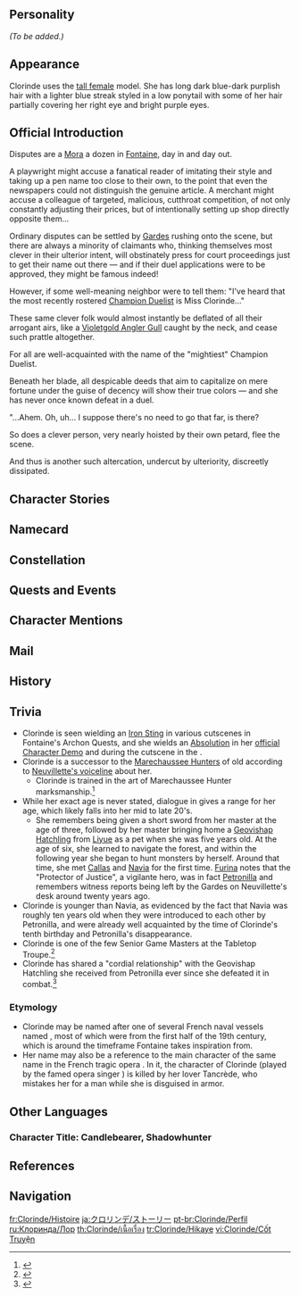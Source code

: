 {{CharacterTabs}}
{{Quote|The mightiest Champion Duelist. Sword in hand, she defends justice in the Court of Fontaine.|Description from the Official Website<ref>Official Genshin Impact Website: [https://genshin.hoyoverse.com/en/character/Fontaine?char=11 Clorinde]</ref>}}
==Personality==
{{Quote|An undefeated Champion Duelist. Sword in hand, she defends justice in the Court of Fontaine.|In-game character attributes and profile page text}}
''(To be added.)''

==Appearance==
{{See also|Sword of Honor}}
<!-- Keep appearance section short and concise. Limit to 3-4 sentences. Outfits should be described on the outfit pages. -->
Clorinde uses the [[:Category:Tall Female Characters|tall female]] model. She has long dark blue-dark purplish hair with a lighter blue streak styled in a low ponytail with some of her hair partially covering her right eye and bright purple eyes.

==Official Introduction==
<!-- Article from Hoyolab -->
{{Official Introduction
|title     = Vanquisher of Phantoms, Vigil of the Long Night
|link      = https://www.hoyolab.com/article/27528067
|character = Clorinde
}}
{{Quote|...Word to the wise, friend. The evidence against you is irrefutable. If you want to uphold your honor, atonement is an option. You could still do much good... There's no need to resort to a duel. I mean, your opponent is Clorinde. *That* Clorinde, you hear? Oh, for the love of the [[Fountain of Lucine]]... If you go up against her, you'll wind up without even the strength to confess your crimes!|A sincere letter that a certain wealthy merchant who had pleaded "Not Guilty" received on the eve of a duel.}}
Disputes are a [[Mora]] a dozen in [[Fontaine]], day in and day out.

A playwright might accuse a fanatical reader of imitating their style and taking up a pen name too close to their own, to the point that even the newspapers could not distinguish the genuine article. A merchant might accuse a colleague of targeted, malicious, cutthroat competition, of not only constantly adjusting their prices, but of intentionally setting up shop directly opposite them...

Ordinary disputes can be settled by [[Gardes]] rushing onto the scene, but there are always a minority of claimants who, thinking themselves most clever in their ulterior intent, will obstinately press for court proceedings just to get their name out there — and if their duel applications were to be approved, they might be famous indeed!

However, if some well-meaning neighbor were to tell them: "I've heard that the most recently rostered [[Champion Duelist]] is Miss Clorinde..."

These same clever folk would almost instantly be deflated of all their arrogant airs, like a [[Violetgold Angler Gull]] caught by the neck, and cease such prattle altogether.

For all are well-acquainted with the name of the "mightiest" Champion Duelist.

Beneath her blade, all despicable deeds that aim to capitalize on mere fortune under the guise of decency will show their true colors — and she has never once known defeat in a duel.

"...Ahem. Oh, uh... I suppose there's no need to go that far, is there?

So does a clever person, very nearly hoisted by their own petard, flee the scene.

And thus is another such altercation, undercut by ulteriority, discreetly dissipated.

==Character Stories==
{{Character Story
|title1        = Character Details
|text1         = <p>Disputes are a Mora a dozen in Fontaine, day in and day out.</p><!--
              --><p>A confectioner might accuse another of stealing their recipe &mdash; and not only that, but replacing Bulle Fruit peel with Mint, thus bringing disgrace not only upon themselves, but upon the very dessert itself! Or a playwright might accuse a fanatical reader of imitating their style and taking up a pen name too close to their own, to the point that even the newspapers could not distinguish the genuine article. A merchant might accuse a colleague of targeted, malicious, cutthroat competition, of not only constantly adjusting their prices, but of intentionally setting up shop directly opposite them...</p><!--
              --><p>Almost everyone claims to be wholly in the right, appealing incessantly for the support of passersby in the hope of swaying the crowd and winning their case in the court of public opinion.</p><!--
              --><p>Most of the time, such disputes are settled with relative ease, either by Gardes or by Gestionnaires rushing onto the scene. But there will always be a minority of claimants who, acting with ulterior intentions, will obstinately press for court proceedings just to get their name out there.</p><!--
              --><p>"I'll see you in court!" comes the challenge. When things reach this stage, any hope that the voice of reason might prevail starts to buckle under the unstoppable force of emotion, neither side willing to give an inch as they begin to square off for a legal showdown.</p><!--
              --><p>Until, that is, an exasperated Gestionnaire standing by &mdash; long since having given up any hope of successful mediation &mdash; interjects in a tone of despair:</p><!--
              --><p>"Alright, I respect your right to take this to the courts. But before you do, you must make the following preparations..."</p><!--
              --><p>"...Once judgment is pronounced, if you believe the verdict to be unjust, you may propose that the matter be settled by a duel."</p><!--
              --><p>"To my knowledge, the most recently rostered Champion Duelist is Miss Clorinde..."</p><!--
              --><p>As soon as the name of Clorinde is mentioned, all bickering comes to an abrupt halt.</p><!--
              --><p>For all are well-acquainted with the name of this undefeated Champion Duelist. Beneath her blade, all despicable deeds that aim to capitalize on mere fortune under the guise of decency will show their true colors &mdash; and she has never once known defeat in a duel.</p><!--
              --><p>"...Ahem. Oh, uh... I suppose there's no need to go that far, is there?"</p><!--
              --><p>Thus are such marketplace altercations, undercut by ulteriority, temporarily dissipated. Watching the two self-seeking merchants leave the scene with their tails between their legs, the Gestionnaire lets out a knowing laugh, then gives the younger, still uncomprehending colleague beside them a pat on the arm, and says:</p><!--
              --><p>"You see, the sword is mightier than the pen, after all."</p>
|mention1      = 

|title2        = Character Story 1
|friendship2   = 2
|text2         = <p>"If you find yourself facing Clorinde, you'd be better off accepting your verdict immediately." Whether you heard it from the mouth of one who had known the misfortune of facing Clorinde themselves, or someone who had merely watched her dueling from the safety of the stands, there's next to no chance that this would have been said in jest.</p><!--
              --><p>Take some of those who lost their duels with her in under a minute, for instance. A young lady who sought to prepare by tightly wrapping lengths of cloth around her hand so that she would not lose her grip on the hilt of her sword. Before she knew it, the strips of cloth had been cut off one by one with pinpoint precision, and her weapon sent spinning up into the air with such ease that it resembled a sewing needle. Or those flustered "gentlemen," somewhat of a recurring type, who turn up sporting all sorts of hidden gadgets from head to toe &mdash; pistolets stuffed into their hats, daggers in their shoes, powder bottles up their sleeves. Once their tricks have been spent, they end up being thrown on their backsides without exception, now facing the additional charge of "contempt of court." And that's not even to mention those desperate individuals who, by leveraging all means available to them, seek to curry favor before the duel has even begun, painting themselves as victims in a vain attempt to win the people's sympathy. But this doesn't change the inevitability of their defeat in the dueling ring. After all, a sword tarnished by a sheath of lies is no use for cutting anything.</p><!--
              --><p>But there is a benefit to the existence of this motley crew of failed scoundrels and slapstick comedians &mdash; namely, they serve as counterexamples helping the crowds recognize those others who are willing to duel with real honor, and when there is indeed some truth in the "justice" that they proclaim. Even if such a person ends up losing, people will listen to what they have to say &mdash; for they see that this is someone who stands firmly by their beliefs, and has the courage to draw a sword in their defense.</p><!--
              --><p>Some say that when Miss Clorinde fights such individuals, she holds back slightly and never uses her full strength. A member of the audience, having once witnessed such a duel up close, even swore up and down that he saw the corner of Miss Clorinde's mouth curl up very slightly in what must have been approval. And surely, it is only in facing such opponents that the true meaning of the word "duel" is given its full expression, no?</p><!--
              --><p>But Clorinde cares not whether the audience is moved by her duels, nor to hear the internal monologues they might inspire.</p><!--
              --><p>As far as this Champion Duelist is concerned, the only meaning to be taken from a duel comes from facing your opponent on fair terms to determine a winner, a loser, and the righteous cause.</p>
|mention2      = 

|title3        = Character Story 2
|friendship3   = 3
|text3         = <p>Clorinde cuts a dashing figure during duels, and her bearing has won her many admirers.</p><!--
              --><p>These "enthusiastic" citizens have carefully analyzed every aspect of this Champion Duelist's being.</p><!--
              --><p>Where did she learn her skill with the blade? Was it passed down through her family, or acquired unexpectedly? Might the explanation for her outstanding swordsmanship be that she is the last in the line of some fallen dynasty that once practiced the art?</p><!--
              --><p>It is said that she performs a "sword cleansing rite" before each of her duels. But with what does she cleanse the body of her sword? Water of the highest purity, drawn directly from the Fountain of Lucine? Some kind of special cleansing ointment? Or could it be that, to strengthen her connection to her weapon, she even adds a touch of... her own blood?</p><!--
              --><p>No, no, no! The great power of this "rite" surely lies not in the mere cleansing of her sword, but rather in her calling upon the spirit of some master swordsman to possess her, thus explaining her unbroken streak!</p><!--
              --><p>For a time, the figure of this undefeated Champion Duelist became shrouded in all kinds of colorful stories, driving the citizens (mainly the journalists, to be precise) into a frenzy of gossip and curiosity.</p><!--
              --><p>Finally, driven to exasperation by all the reporters hiding in the bushes and flower beds by their main entrance, the court authorities assembled the journalists and released an official statement:</p><!--
              --><p>"The weapons and methods employed by Miss Clorinde in her duels &mdash; and this goes for all our other Champion Duelists too &mdash; are entirely mundane, and not, as rumor would have it, imbued with exaggerated powers of any kind..."</p><!--
              --><p>A wave of indignation spread through the audience, their expressions making clear that they remained utterly unconvinced.</p><!--
              --><p>"If such unfounded rumors begin to exert a pernicious and malign influence on public opinion, the courts reserve the right to formally bring proceedings against those deemed responsible for fabricating and propagating said rumors..."</p><!--
              --><p>This threat was met with disdain by the journalists, whose Kameras continued to shoot away without any sign of stopping.</p><!--
              --><p>"...Let it be known, responsibility for the execution of the duties of Champion Duelist for all relevant trials is hereby entrusted to... Miss Clorinde!"</p><!--
              --><p>With this, the journalists fell silent all at once.</p><!--
              --><p>To this, Clorinde &mdash; who, having been forced to attend this farce of a press conference, was sitting off to one side &mdash; nodded and replied:</p><!--
              --><p>"Of course. That's my job."</p><!--
              --><p>And so were the absurd rumors about Clorinde finally brought under control. Nowadays, the only traces of that storm of conjecture still to be found are contained within the pages of a few daring theater scripts and edgy novels.</p><!--
              --><p>But were you to confront any one of the playwrights or novelists concerned, they would, without exception, firmly deny any taking any inspiration whatsoever from those rumors.</p><!--
              --><p>Nope, absolutely no connection to those old fabrications whatsoever, none at all!</p>
|mention3      = 

|title4        = Character Story 3
|friendship4   = 4
|text4         = <p>In truth, those rumors that Clorinde had been dabbling with supernatural forces were indeed completely unfounded.</p><!--
              --><p>The formidable fighting talent of this Champion Duelist had its origins instead in the legacy of a group that once hunted down phantoms throughout the land of Fontaine: the "[[Marechaussee Phantom|Marechaussee Hunters]]."</p><!--
              --><p>Legend has it that at the time of Fontaine's founding, there was [[Cassiodor|a hero]] who went by the name of "Golden Hunter." To wipe out the monsters that threatened the peace of Fontaine, it was he who founded the Marechaussee Hunters, gathering a band of heroes &mdash; among them the descendants of the Lochknights &mdash; to hunt down monsters and villains across Fontaine, leaving behind countless heroic legends in their wake. Yet once peace had finally been restored throughout the land, the name of the "Marechaussee Hunters" gradually fell into obscurity.</p><!--
              --><p>Today, when the people of Fontaine speak of the Marechaussee Hunters, most know only of the "Hunter's Oath," having heard it mentioned in some play or novel.</p><!--
              --><p>"From this day, I pass the candle's shadow-veil."</p><!--
              --><p>"Now, as we face the perils of the long night..."</p><!--
              --><p>"I pledge to remember the oath of daylight."</p><!--
              --><p>"To enshrine tears, life, and love."</p><!--
              --><p>"Holding dawn's coming as my votive."</p><!--
              --><p>"And so shall I never despair."</p><!--
              --><p>For most Fontainians, the story of the Marechaussee Hunters is now but a legend full of drama and excitement.</p><!--
              --><p>But to Clorinde, the deeds and oaths of the Hunters are her living, breathing inheritance.</p><!--
              --><p>The first thing she learned from her mentor, the Marechaussee Hunter Petronilla, was the swordsmanship required to slay monsters. The approach of the Hunter requires them to stay as close as possible to their prey so that they might plunge their blade into weak points with lightning-fast agility. To train her in this technique, Petronilla consigned Clorinde to a room filled with rotating pillars, each of which had been set up with many wooden swords protruding outwards, their tips covered with cloth bags.</p><!--
              --><p>"They might contain candy, or they might contain metallic sand. Or perhaps they'll contain all the hair I've lost while teaching you..."</p><!--
              --><p>"You can chop open these bags or simply avoid them. I'll leave you to make that call."</p><!--
              --><p>"Seeing as you've already had lunch today, you might as well keep going all the way through to dinnertime. Remember, try to reserve enough strength to eat. Alright, begin!"</p><!--
              --><p>By undergoing such training, Clorinde not only developed the Marechaussee Hunter's skills of marksmanship, tracking, camouflage, and footwork, but also learned their method of quickly revealing their identity when encountering fellow Hunters in order to avoid accidental injury.</p><!--
              --><p>Yet Clorinde has never mentioned the hardships she endured during her training to anyone else. After all, she is now a Champion Duelist of the [[Trial Court]], not a Marechaussee Hunter from centuries past.</p><!--
              --><p>She trusts that her mentor, who left without so much as saying goodbye, would understand her decision. The Marechaussee Hunters once wielded their swords to slay fierce monsters in defense of Fontaine's peace and stability. It is only natural, then, that their inheritor should do so to strike down lawless villains.</p><!--
              --><p>Even if her mentor had objected, Clorinde would not have minded settling their debate in the time-honored fashion of the Marechaussee Hunters.</p><!--
              --><p>After all, as Ms. Petronilla once said herself, if Clorinde could defeat her, she'd be willing to listen to the latter's dissenting opinion.</p>
|mention4      = Cassiodor,Petronilla

|title5        = Character Story 4
|friendship5   = 5
|text5         = <p>When the boss of the "Tabletop Troupe" first saw Clorinde visiting his club, he was at a complete loss as to how to react.</p><!--
              --><p>Before him was the legendary Champion Duelist herself, complete with tricorne hat, impeccable uniform, even pistolet and sword hanging by her waist. For a time, memories of mistakes he'd made in his past (some of which were not even technically mistakes...) flashed before his eyes, interspersed with frightful fragments of duels he'd witnessed. With the "Welcome!" he'd normally have greeted a new face with stuck in his throat, all he could do was stand there, not knowing what to say.</p><!--
              --><p>After much consideration, just as this "Welcome!" was about to come out as "Please, have mercy!" Navia, who had followed Clorinde in, laughed and began to speak.</p><!--
              --><p>"My friend here has expressed an interest in experiencing the Tabletop Troupe for herself! So, how about it? Any fun scripts you'd recommend?"</p><!--
              --><p>"She's no beginner though. She can be very picky about script quality, so make sure it's the best one you've got!"</p><!--
              --><p>To give the boss some credit, though he still failed to produce any semblance of a "Welcome!" he did manage to turn "Please, have mercy!" into something... Well, not quite as embarrassing, at least.</p><!--
              --><p>Namely... "Uh!?"</p><!--
              --><p>He then proceeded to rush about like a headless chicken, gathering up nearly all the scripts in the store. He brought them everything from their most popular script, "Era of the Bronze Oath," to their most complex story, "Chronicle of the Spiral Ring," to the irreplaceable classic, "Valley of the Gray Wolf: 3rd Edition: 2nd Expansion"...</p><!--
              --><p>After this somewhat unorthodox "ice breaker," the Tabletop Troupe suddenly found it had a new regular: Clorinde. Following an initial period where they were likewise immobilized by astonishment, the other customers gradually mustered up the courage to invite her to play the latest scripts with them. Presented with such expectant invitations, she said yes to them all.</p><!--
              --><p>They were soon to find out that, regardless of which script they played, this "new player" invariably demonstrated an unparalleled aptitude for roleplaying. No matter how small, she never missed a single clue in the script, nor the chance to make the most of it, following up leads with precision so that the story would develop in the most natural way imaginable.</p><!--
              --><p>On top of this, everything that Clorinde did was always completely in line with all the rules. Many of those who have played with her have come away expressing sentiments along the lines of: "Miss Clorinde's so in control, it feels like she's a Game Master rather than another player like us!"</p><!--
              --><p>Hearing such things, Clorinde would only ever give a noncommittal smile in response. It's not like she could admit that the only reason she found it all so easy was that she'd been the Game Master for Navia's scripts all this time &mdash; and thanks to her friend's endless barrage of weird and wonderful ideas, had been thoroughly trained in the art of quick thinking &mdash; could she? It would be such a long, complicated thing to explain...</p><!--
              --><p>But after having enjoyed the experience of being just a regular player, Clorinde decided to take up the mantle as Game Master once more, if for no other reason than to save the Tabletop Troupe's own, entirely blameless Game Masters from being perpetually tormented by Navia's endlessly active imagination. And for the boss, the other customers, and even Navia herself... it turned out to be a critical success!</p><!--
              --><p>After all, no one in the room could claim to understand the meaning of "impartiality" better than this Champion Duelist. No bribes could sway her when she was presiding over a script &mdash; not even cake, fries, or Bulle Fruit!</p><!--
              --><p>In the face of such temptations, she'd simply watch as the players racked their brains for a solution, then flip over the rulebook and reply: "We've still got plenty of time. Keep thinking."</p><!--
              --><p>When yet another script reached its conclusion under Clorinde's masterful guidance, a certain young Gestionnaire turned to their companions, laughed, and said:</p><!--
              --><p>"And to think, we all used to imagine that Miss Clorinde spent the entirety of her waking hours dealing with duel-related matters!"</p><!--
              --><p>As she tidied up the table, Clorinde stopped to think for a moment, then with a slight shake of her head, responded:</p><!--
              --><p>"I don't tend to work evenings."</p>
|mention5      = Navia

|title6        = Character Story 5
|friendship6   = 6
|text6         = <p>As Clorinde sees it, there is no difference between the duties of a Champion Duelist and a Marechaussee Hunter.</p><!--
              --><p>Marechaussee Hunters fought to defend the peace of Fontaine by hunting down monsters that ravaged the land. As representatives of Fontainian law and order, Champion Duelists punish criminals who attempt to exploit its loopholes and shortcomings for personal gain. Moreover, their existence not only gives those who wish to defend their honor the chance of a fair duel, but also an opportunity to speak for themselves.</p><!--
              --><p>But once the dust has settled and the wrongdoers have all been punished, what are those who fight for justice to do with the swords they took up in its name?</p><!--
              --><p>Petronilla once told Clorinde the tale of a Marechaussee Hunter who became obsessed with exterminating monsters. When the day came that the land had been cleansed of their shadow, it didn't take long before he began to feel lost. After a life spent hunting monsters, what purpose did his life have now that their mortal enemy had been vanquished? After giving the matter much thought, he decided to carry on living as he had, severing his connections with the Marechaussee Hunters so that he might continue hunting down monsters alone... Petronilla did not say what became of him in the end, only the following:</p><!--
              --><p>"When a sword has forsaken its scabbard, the most it can hope for is simply to rust away."</p><!--
              --><p>This seemed to confuse Clorinde, who was still a child at the time. Seeing this, Petronilla raised up the coffee spoon in her hand, then pointed it at a cube of sugar and asked:</p><!--
              --><p>"Clorinde, can you tell me what this is? This is an important question, now. You'll get a glass of Bulle Fruit Juice if you can answer it correctly."</p><!--
              --><p>Clorinde blinked, then with a slight hint of uncertainty in her voice, answered: "It's... a sugar cube?"</p><!--
              --><p>"So you are on the ball then... Remember your answer, Clorinde." replied the veteran Marechaussee Hunter. "When someone points at a sugar cube with a coffee spoon, they want you to focus on the sugar, not the spoon they're using to point at it."</p><!--
              --><p>"The whole reason that the Marechaussee Hunters fight is to restore peace to everyone's lives. Of course, this 'everyone' includes themselves."</p><!--
              --><p>"The sugar cube you're after is a happy, peaceful life. Fighting is merely the spoon you use to get it."</p><!--
              --><p>"Remember what you're fighting for, and never let the means become the end."</p><!--
              --><p>"Otherwise, you'll turn into the fool who sees only the spoon, not the sugar &mdash; and your coffee will forevermore taste unbearably bitter."</p><!--
              --><p>As dusk fell, the first lights began to illuminate the Court of Fontaine. People rushed to and fro across the city, scenes of mirth and merriment all over.</p><!--
              --><p>Clorinde sat there finishing off the last drops of her coffee, Café Lutece's latest creation. She'd been intrigued when she heard that the base was made from fresh, in-season fruit juice instead of the usual syrup they use to neutralize the taste.</p><!--
              --><p>Tomorrow's my day off, she thought to herself. I'll get a good night's sleep, then head out early to buy some flowers and fruit. I'm meeting Navia in the afternoon over at the Tabletop Troupe to play through their latest script.</p><!--
              --><p>Looks like it's going to be a busy day...</p><!--
              --><p>Spearing her last crumb of cake, the undefeated Champion Duelist popped it into her mouth, savored its exquisite texture, then stood up and left.</p>
|mention6      = Navia,Petronilla

|title7        = "Marechaussee Hunter's Legacy"
|friendship7   = 4
|text7         = <p>If you're looking for the most characteristic element of Clorinde's outfit, look no further than the coat-tail cape that hangs down behind her.</p><!--
              --><p>For Clorinde, this cape is a "keepsake" in the truest sense.</p><!--
              --><p>When she was but ten years old, the mentor who had trained and looked after her, Petronilla, left without saying goodbye. Even Mr. Callas, who always seemed to know everything, hadn't the slightest idea where the Marechaussee Hunter had gone. Not only did Clorinde turn the whole room inside out; she also went back to all the places where she had once trained to search for clues; but in the end, there was nothing that might indicate where her mentor had gone. In all her searching, the only thing she found was a long, slim, dark blue cape hanging in the closet.</p><!--
              --><p>Clorinde had never seen her mentor wear this cape before; she always wore a black one. Even if Clorinde had somehow managed to forget this, the Gardes who Petronilla had often run rings around &mdash; combined with all the wanted posters pasted on walls throughout the city &mdash; would have reminded her anyway.</p><!--
              --><p>...But on the inside of the cape, you could clearly make out the unmistakable imprint of the Marechaussee Hunter's insignia. There was also a necklace with a dagger-shaped pendant that had her name carved into it &mdash; a belated birthday gift, it seemed.</p><!--
              --><p>But this cape and the insignia upon it... Were they really a parting gift, or just another one of her mentor's tests?</p><!--
              --><p>Clorinde couldn't tell, but she kept the items nonetheless.</p><!--
              --><p>If it was a test, then she'd do everything in her power to prepare for the final trial that awaited her.</p><!--
              --><p>Even if the trial should span the rest of her life.</p>
|mention7      = Callas,Petronilla

|title8        = Vision
|friendship8   = 6
|text8         = <p>Within the first five minutes, Clorinde had disarmed the examiner. At first, he simply looked like his patience was wearing thin; but now, all that was left was shock. It wasn't long after before she'd left the three other duelists, who had rushed down upon hearing the news, speechless in the dueling ring. The normally cold and cheerless courts were soon bustling with excitement, almost to the point of becoming unbearably loud. The "Duelist's Trial," which in theory was only supposed to last three rounds, was &mdash; thanks to the enthusiasm of the duelists &mdash; fast developing into a fully-fledged "King of the Hill" gauntlet. Clorinde had no objection to this, her only reply being expressed through the sword in her hand. From start to finish, there wasn't a single moment where it seemed to flag or lose its edge.</p><!--
              --><p>From then on, all that Clorinde had to do was apply herself to learning the various rules and other ins and outs of being a Champion Duelist... whilst simultaneously taking part in all kinds of duels.</p><!--
              --><p>Though Clorinde's reputation of being undefeatable soon became known by all, and many of her opponents would rather surrender immediately than face her, she still wasn't an official Champion Duelist.</p><!--
              --><p>"Your swordsmanship may well be flawless, but be that as it may, fighting a duel isn't always so simple." said those veteran Champion Duelists. "You'll also need to undergo a special... or shall we say, less one-dimensional combat challenge to prove that you're up to the job."</p><!--
              --><p>Though Clorinde didn't understand what this meant at the time, several days later, she was forced to take part in the first truly challenging fight of her life.</p><!--
              --><p>Her opponent was a wealthy merchant who was known to her. This gentleman had been accused of employment abuses, not only arbitrarily cutting his laborers' wages, but completely ignoring their health. The divers he'd hired, being wracked with all sorts of unbearable illnesses, could stand it no longer &mdash; hence why they had teamed up to bring this merchant to the courts. And the verdict had already been pronounced: Guilty of exploitation, beyond a shadow of a doubt.</p><!--
              --><p>But the merchant demanded that the trial be settled by combat, insisting that the whole affair was an unprecedented slight toward his reputation:</p><!--
              --><p>"Who else but I would be willing to hire these people?"</p><!--
              --><p>"If I'm put away, they'll all starve to death! Kind, merciful souls, surely you do not wish to see this happen?"</p><!--
              --><p>"Who among us is not afflicted by physical ailments? I myself, after spending so much time poring over accounts and other documents, have nearly lost my eyesight! I even bought them medicine, found them doctors... They just won't admit it!"</p><!--
              --><p>With countless articles containing these claims circulating throughout the Court of Fontaine, they soon became the talk of the town.</p><!--
              --><p>"Hmm... He does make a good point..."</p><!--
              --><p>"Although... Hmm. Could it be that they really weren't telling the truth?"</p><!--
              --><p>On the day of the duel, a vast crowd of citizens &mdash; some well-meaning, others simply curious &mdash; converged upon the dueling ring. When the wealthy merchant appeared, he waved to the stands as a sign to those in his pocket. Seeing this, they began to cry out:</p><!--
              --><p>"This gentleman has been falsely accused! Let us not stand for such slander!"</p><!--
              --><p>Others muttered to those around them:</p><!--
              --><p>"If you ask me, there's no way those people were telling the truth..."</p><!--
              --><p>Beset on all sides by such shouts and murmurings, the ordinary citizens of the crowd began to waver, and like a landslide gaining momentum, before long they too had been infected by the mob mentality.</p><!--
              --><p>"Surely we can't just stand here and watch as a good person is unfairly persecuted?"</p><!--
              --><p>Hearing what the audience was saying, the young Clorinde felt lost and confused, like she'd been plunged into the depths of the ocean. She hesitated, hand resting on the pommel of her sword, unsure whether she should draw it or not.</p><!--
              --><p>He's been tried, and the evidence was conclusive, she said to herself.</p><!--
              --><p>But everyone seems convinced that he is in the right.</p><!--
              --><p>The wealthy merchant had already drawn his sword, and was now walking towards her with a triumphant air.</p><!--
              --><p>"You can hear them, Miss Clorinde. I am a virtuous, generous, and kind-hearted man, just as they say."</p><!--
              --><p>"Without good people like me, the Court of Fontaine would cease to function."</p><!--
              --><p>When the merchant raised up his sword, the gold ornamentation and the precious gems set upon its hilt gleamed brightly, bedazzling to behold. For a brief moment, Clorinde caught his gaze as it reflected off the shining body of this resplendent weapon.</p><!--
              --><p>All she saw there was pride, arrogance, and empty bravado.</p><!--
              --><p>In that moment, she knew that his sword-arm was no match for hers, nor could its wielder use it to persuade anyone. The sumptuous jewels with which it was encrusted were nothing more than a facade to hide his lies.</p><!--
              --><p>It was as if a stray dog had covered itself in branches and thorns in a vain attempt to disguise itself as a vicious beast &mdash; a pathetic sham indeed.</p><!--
              --><p>Within a split second, Clorinde had severed that magnificent sword in two, and when the sparks died out a moment later, it was clear to all that this fight was over. With this, the crowd was silenced.</p><!--
              --><p>"Justice revealed the truth to me, and I witnessed it with my own eyes."</p><!--
              --><p>"In this place, honor is proven by the sword alone."</p><!--
              --><p>As Clorinde raised her sword and spoke these words, the merchant simply stared back at her in disbelief, beholding his own horrified expression reflected upon the Vision which &mdash; having seemingly appeared out of nowhere &mdash; now hung by her collar.</p><!--
              --><p>"Or did you never have the courage to fight for your honor in the first place?"</p>
|mention8      = 
}}

==Namecard==
{{Namecard|Clorinde: Roleplay}}

==Constellation==
{{Constellation Lore|Rapperia}}

==Quests and Events==
{{Quests and Events
|The City of Rains and Remembrance = cutscene
}}
<!--
==Character Trials==
{{Trials by Character}}
-->
==Character Mentions==
{{Character Mentions}}

==Mail==
{{Mails by Category List|noheader=1}}

==History==
{{Main|Clorinde/Lore/History}}

==Trivia==
* Clorinde is seen wielding an [[Iron Sting]] in various cutscenes in Fontaine's Archon Quests, and she wields an [[Absolution]] in her [https://youtu.be/lXcn3yr7VQ4 official Character Demo] and during the cutscene in the {{Quest|Vanquishing Phantoms}}.
* Clorinde is a successor to the [[Marechaussee Hunter]]s of old according to [[Neuvillette/Voice-Overs|Neuvillette's voiceline]] about her.
** Clorinde is trained in the art of Marechaussee Hunter marksmanship.<ref>{{Ref/CS|Navia|3}}</ref>
* While her exact age is never stated, dialogue in {{Quest|Silent Night}} gives a range for her age, which likely falls into her mid to late 20's.
** She remembers being given a short sword from her master at the age of three, followed by her master bringing home a [[Geovishap Hatchling]] from [[Liyue]] as a pet when she was five years old. At the age of six, she learned to navigate the forest, and within the following year she began to hunt monsters by herself. Around that time, she met [[Callas]] and [[Navia]] for the first time. [[Furina]] notes that the "Protector of Justice", a vigilante hero, was in fact [[Petronilla]] and remembers witness reports being left by the Gardes on Neuvillette's desk around twenty years ago.
* Clorinde is younger than Navia, as evidenced by the fact that Navia was roughly ten years old when they were introduced to each other by Petronilla, and were already well acquainted by the time of Clorinde's tenth birthday and Petronilla's disappearance.
* Clorinde is one of the few Senior Game Masters at the Tabletop Troupe.<ref>{{Ref/Quest|"Judgment Day"}}</ref>
* Clorinde has shared a "cordial relationship" with the Geovishap Hatchling she received from Petronilla ever since she defeated it in combat.<ref>{{Ref/Quest|Hunters' Gathering}}</ref>
===Etymology===
* Clorinde may be named after one of several French naval vessels named {{w|French ship Clorinde|Clorinde}}, most of which were from the first half of the 19th century, which is around the timeframe Fontaine takes inspiration from.
* Her name may also be a reference to the main character of the same name in the French tragic opera ''{{w|Tancrède}}''. In it, the character of Clorinde (played by the famed opera singer {{w|Julie d'Aubigny}}) is killed by her lover Tancrède, who mistakes her for a man while she is disguised in armor.

==Other Languages==
===Character Title: Candlebearer, Shadowhunter===
{{Other Languages
|en       = Candlebearer, Shadowhunter
|zhs      = 秉烛狝影
|zhs_rm   = Bǐngzhú Xiǎnyǐng
|zht      = 秉燭獮影
|zht_rm   = Bǐngzhú Xiǎnyǐng
|zh_tl    = Candlelight Bearer, Shadow Hunter
|ja       = 燭火を携えた影の狩人
|ja_rm    = Shokuka wo Tazusaeta Kage no Karyuudo{{Assumed}}
|ja_tl    = Candlelight Carrying Shadow Hunter
|ko       = 그림자를 밝히는 사냥꾼
|ko_tl    = Hunter Who Illuminates the Shadow
|es       = La Cazasombras Portavelas
|es_tl    = The Candlebearing Shadowhunter
|fr       = Porteuse de bougie et chasseuse d'ombres
|fr_tl    = Candle Bearer and Shadow Huntress
|ru       = Хранительница света, теневая охотница
|ru_tl    = Light Keeper, Shadow Huntress
|th       = ล่าเงาพิทักษ์ราตรี
|th_rm    = La Ngao Pithak Ratree
|th_tl    = Shadow Hunter, Night Guardian
|vi       = Thắp Nến Diệt Bóng Tối
|vi_tl    = Candle Lighter, Darkness Destroyer
|de       = Kerzenträgerin, Häscherin der Schatten
|de_tl    = Candlebearer, Pursuer of Shadows
|id       = Candlebearer, Shadowhunter
|pt       = Caçadora das Sombras, Portadora das Velas
|pt_tl    = 
|tr       = Mum Işığının Muhafızı, Gölge Avcısı
|tr_tl    = 
|it       = Cacciatrice d'ombre
|it_tl    = Huntress of Shadows
}}

==References==
{{Reflist}}

==Navigation==
{{Character Navbox|Lore}}

[[fr:Clorinde/Histoire]]
[[ja:クロリンデ/ストーリー]]
[[pt-br:Clorinde/Perfil]]
[[ru:Клоринда/Лор]]
[[th:Clorinde/เนื้อเรื่อง]]
[[tr:Clorinde/Hikaye]]
[[vi:Clorinde/Cốt Truyện]]